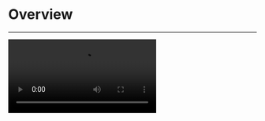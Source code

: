
# Overview

- - -

<Video src="https://www.youtube.com/embed/yt3NkjIBoMA"/>


## What is the Live Streaming Kit?

<LiveStreamingKitOverviewBasicDescription/>


## When do you need the Live Streaming Kit

<LiveStreamingKitOverviewWhendoyouneed/>


## Embedded features

<LiveSreamingKitOverviewFeatures/>


## Recommended resources


<CardGroup cols={2}>
  <Card title="QUICK START (basic live)" href="/live-streaming-kit-android/quick-start/quick-start">
    To implement a basic live stream swiftly, follow the steps.
  </Card>
  <Card title="QUICK START (with co-hosting)" href="/live-streaming-kit-android/quick-start/quick-start-(with-cohosting)">
    To implement a live stream with co-hosting, follow the steps.
  </Card>
  <Card title="Sample Code" href="https://github.com/ZEGOCLOUD/zego_uikit_prebuilt_live_streaming_example_android" target="_blank">
    Click here to get the complete sample code.
  </Card>
</CardGroup>

